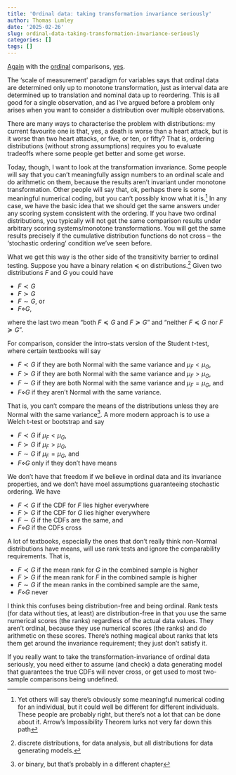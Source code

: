 ```yaml
---
title: 'Ordinal data: taking transformation invariance seriously'
author: Thomas Lumley
date: '2025-02-26'
slug: ordinal-data-taking-transformation-invariance-seriously
categories: []
tags: []
---
```


[Again](https://notstatschat.rbind.io/2021/09/03/ordinal-data-and-models/) with the [ordinal](https://notstatschat.rbind.io/2015/01/14/a-transitive-test-is-a-test-for-a-univariate-parameter/) comparisons, [yes](https://notstatschat.rbind.io/2013/10/06/rock-paper-scissors-wilcoxon-test/).

The 'scale of measurement' paradigm for variables says that ordinal data are determined only up to monotone transformation, just as interval data are determined up to translation and nominal data up to reordering.  This is all good for a single observation, and as I've argued before a problem only arises when you want to consider a distribution over multiple observations.  

There are many ways to characterise the problem with distributions: my current favourite one is that, yes, a death is worse than a heart attack, but is it worse than two heart attacks, or five, or ten, or fifty?  That is, ordering distributions (without strong assumptions) requires you to evaluate tradeoffs where some people get better and some get worse.

Today, though, I want to look at the transformation invariance.  Some people will say that you can't meaningfully assign numbers to an ordinal scale and do arithmetic on them, because the results aren't invariant under monotone transformation. Other people will say that, ok, perhaps there is some meaningful numerical coding, but you can't possibly know what it is.^[Yet others will say there's obviously some meaningful numerical coding for an individual, but it could well be different for different individuals. These people are probably right, but there's not a lot that can be done about it. Arrow's Impossibility Theorem lurks not very far down this path] In any case, we have the basic idea that we should get the same answers under any scoring system consistent with the ordering.  If you have two ordinal distributions, you typically will not get the same comparison results under arbitrary scoring systems/monotone transformations.  You will get the same results precisely if the cumulative distribution functions do not cross -- the 'stochastic ordering' condition we've seen before.  

What we get this way is the other side of the transitivity barrier to ordinal testing.  Suppose you have a binary relation $\preceq$ on distributions.^[discrete distributions, for data analysis, but all distributions for data generating models.] Given two distributions $F$ and $G$ you could have 

- $F\prec G$
- $F\succ G$
- $F\sim G$, or
- $F\diamond G$,

where the last two mean "both $F\preceq G$ and $F\succeq G$" and "neither $F\preceq G$ nor $F\succeq G$".

For comparison, consider the intro-stats version of the Student $t$-test, where certain textbooks will say 

- $F\prec G$ if they are both Normal with the same variance and $\mu_F<\mu_G$,
- $F\succ G$ if they are both Normal with the same variance and $\mu_F>\mu_G$,
- $F\sim G$ if they are both Normal with the same variance and $\mu_F=\mu_G$, and 
- $F\diamond G$ if they aren't Normal with the same variance.

That is, you can't compare the means of the distributions unless they are Normal with the same variance^[or binary, but that's probably in a different chapter]. A more modern approach is to use a Welch t-test or bootstrap and say

- $F\prec G$ if $\mu_F<\mu_G$,
- $F\succ G$ if  $\mu_F>\mu_G$,
- $F\sim G$ if  $\mu_F=\mu_G$, and 
- $F\diamond G$ only if they don't have means

We don't have that freedom if we believe in ordinal data and its invariance properties, and we don't have moel assumptions guaranteeing stochastic ordering. We have

- $F\prec G$ if the CDF for $F$ lies higher everywhere
- $F\succ G$ if the CDF for $G$ lies higher everywhere
- $F\sim G$ if the CDFs are the same, and
- $F\diamond G$ if the CDFs cross

A lot of textbooks, especially the ones that don't really think non-Normal distributions have means, will use rank tests and ignore the comparability requirements. That is, 

- $F\prec G$ if the mean rank for $G$ in the combined sample is higher
- $F\succ G$ if the mean rank for $F$ in the combined sample is higher
- $F\sim G$ if the mean ranks in the combined sample  are the same,
- $F\diamond G$ never

I think this confuses being distribution-free and being ordinal. Rank tests (for data without ties, at least) are distribution-free in that you use the same numerical scores (the ranks) regardless of the actual data values.  They aren't ordinal, because they use numerical scores (the ranks) and do arithmetic on these scores. There's nothing magical about ranks that lets them get around the invariance requirement; they just don't satisfy it. 

If you really want to take the transformation-invariance of ordinal data seriously, you need either to assume (and check) a data generating model that guarantees the true CDFs will never cross, or get used to most two-sample comparisons being undefined.
